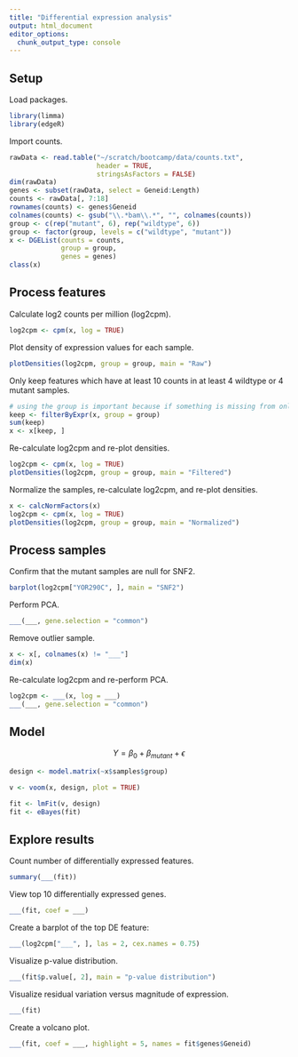 ```yaml
---
title: "Differential expression analysis"
output: html_document
editor_options: 
  chunk_output_type: console
---
```


## Setup

Load packages.

```r
library(limma)
library(edgeR)
```

Import counts.

```r
rawData <- read.table("~/scratch/bootcamp/data/counts.txt",
                      header = TRUE,
                      stringsAsFactors = FALSE)
dim(rawData)
genes <- subset(rawData, select = Geneid:Length)
counts <- rawData[, 7:18]
rownames(counts) <- genes$Geneid
colnames(counts) <- gsub("\\.*bam\\.*", "", colnames(counts))
group <- c(rep("mutant", 6), rep("wildtype", 6))
group <- factor(group, levels = c("wildtype", "mutant"))
x <- DGEList(counts = counts,
             group = group,
             genes = genes)
class(x)
```

## Process features

<!-- Ex 1: log2CPM -->

Calculate log2 counts per million (log2cpm).

```r
log2cpm <- cpm(x, log = TRUE)
```

Plot density of expression values for each sample.

```r
plotDensities(log2cpm, group = group, main = "Raw")
```

<!-- Ex 2: Filter -->

Only keep features which have at least 10 counts in at least 4 wildtype or 4
mutant samples.

```r
# using the group is important because if something is missing from only one group, that might be interesting. 
keep <- filterByExpr(x, group = group)
sum(keep)
x <- x[keep, ]
```

Re-calculate log2cpm and re-plot densities.

```r
log2cpm <- cpm(x, log = TRUE)
plotDensities(log2cpm, group = group, main = "Filtered")
```

<!-- Ex 3: Normalize -->

Normalize the samples, re-calculate log2cpm, and re-plot densities.

```r
x <- calcNormFactors(x)
log2cpm <- cpm(x, log = TRUE)
plotDensities(log2cpm, group = group, main = "Normalized")
```

## Process samples

<!-- Ex 1: SNF2 -->

Confirm that the mutant samples are null for SNF2.

```r
barplot(log2cpm["YOR290C", ], main = "SNF2")
```

<!-- Ex 2: PCA -->

Perform PCA.

```r
___(___, gene.selection = "common")
```

Remove outlier sample.

```r
x <- x[, colnames(x) != "___"]
dim(x)
```

<!-- Ex 3: PCA 2 -->

Re-calculate log2cpm and re-perform PCA.

```r
log2cpm <- ___(x, log = ___)
___(___, gene.selection = "common")
```

## Model

$$ Y = \beta_{0} + \beta_{mutant} + \epsilon $$

```r
design <- model.matrix(~x$samples$group)
```

```r
v <- voom(x, design, plot = TRUE)
```

```r
fit <- lmFit(v, design)
fit <- eBayes(fit)
```

## Explore results

<!-- Ex 1: topTable -->

Count number of differentially expressed features.

```r
summary(___(fit))
```

View top 10 differentially expressed genes.

```r
___(fit, coef = ___)
```

Create a barplot of the top DE feature:

```r
___(log2cpm["___", ], las = 2, cex.names = 0.75)
```

<!-- Ex 2: assessment -->

Visualize p-value distribution.

```r
___(fit$p.value[, 2], main = "p-value distribution")
```

Visualize residual variation versus magnitude of expression.

```r
___(fit)
```

<!-- Ex 3: volcano -->

Create a volcano plot.

```r
___(fit, coef = ___, highlight = 5, names = fit$genes$Geneid)
```
